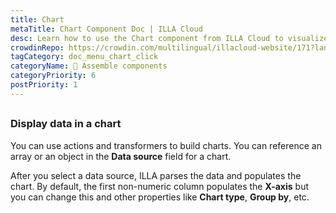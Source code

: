 ```yaml
---
title: Chart
metaTitle: Chart Component Doc | ILLA Cloud
desc: Learn how to use the Chart component from ILLA Cloud to visualize data as graphs and charts using Chart.js in your applications.
crowdinRepo: https://crowdin.com/multilingual/illacloud-website/171?languages=en&filter=basic&value=0
tagCategory: doc_menu_chart_click
categoryName: 🧬 Assemble components
categoryPriority: 6
postPriority: 1
---
```


## <h2 hidden>Chart</h2>

### Display data in a chart

You can use actions and transformers to build charts. You can reference an array or an object in the **Data source** field for a chart. 

After you select a data source, ILLA parses the data and populates the chart. By default, the first non-numeric column populates the **X-axis** but you can change this and other properties like **Chart type**, **Group by**, etc.

<img src='https://cdn.illacloud.com/official-website/img/docs/assemble/chart1.png' alt="" />

<img src='https://cdn.illacloud.com/official-website/img/docs/assemble/chart2.png' alt="" />
